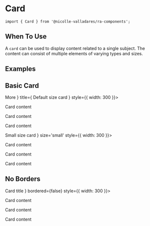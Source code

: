 
<Meta title='Components/Card/Introduction' />

# Card

`import { Card } from '@nicolle-valladares/ra-components';`

## When To Use

A `card` can be used to display content related to a single subject. The content can consist of multiple elements of varying types and sizes.

## Examples

<Canvas>
  <Story name='Introduction'>
    <Space direction='vertical'>
      <div>
        <h2>Basic Card</h2>
        <Space size={20} direction='horizontal'>
          <Card
            extra={
              <a>
                <Typography variant='captionSemibold' color='primaryColor'>
                  More
                </Typography>
              </a>
            }
            title={
              <Typography variant='headingSubtitle' color='tertiaryColor'>
                Default size card
              </Typography>
            }
            style={{ width: 300 }}>
            <CardContent>
              <p style={{ margin: 0 }}>Card content</p>
              <p style={{ margin: 0 }}>Card content</p>
              <p style={{ margin: 0 }}>Card content</p>
            </CardContent>
          </Card>
          <Card
            title={
              <Typography variant='headingSubtitle' color='primaryColor'>
                Small size card
              </Typography>
            }
            size='small'
            style={{ width: 300 }}>
            <CardContent>
              <p style={{ margin: 0 }}>Card content</p>
              <p style={{ margin: 0 }}>Card content</p>
              <p style={{ margin: 0 }}>Card content</p>
            </CardContent>
          </Card>
        </Space>
        <div>
          <h2>No Borders</h2>
          <Space
            size={20}
            direction='horizontal'
            style={{ backgroundColor: '#ececec', padding: '24px' }}>
            <Card
              title={
                <Typography variant='headingSubtitle' color='bgBlack'>
                  Card title
                </Typography>
              }
              bordered={false}
              style={{ width: 300 }}>
              <CardContent>
                <p style={{ margin: 0 }}>Card content</p>
                <p style={{ margin: 0 }}>Card content</p>
                <p style={{ margin: 0 }}>Card content</p>
              </CardContent>
            </Card>
          </Space>
        </div>
      </div>
    </Space>
  </Story>
</Canvas>
